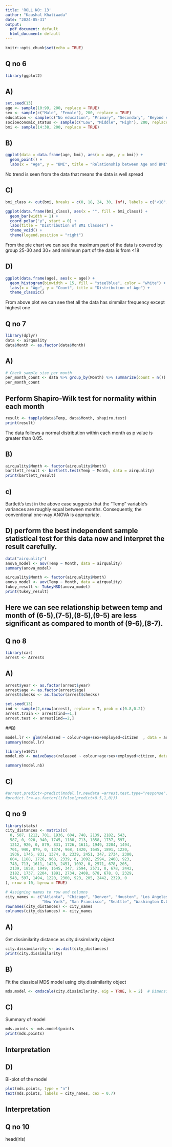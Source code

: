 ```yaml
---
title: 'ROLL NO: 13'
author: "Kaushal Khatiwada"
date: "2024-05-31"
output:
  pdf_document: default
  html_document: default
---
```


```r
knitr::opts_chunk$set(echo = TRUE)
```



## Q no 6
```r
library(ggplot2)
```


## A)
```r
set.seed(13)
age <- sample(10:99, 200, replace = TRUE)
sex <- sample(c("Male", "Female"), 200, replace = TRUE)
education <- sample(c("No education", "Primary", "Secondary", "Beyond secondary"), 200, replace = TRUE)
socioeconomic_status <- sample(c("Low", "Middle", "High"), 200, replace = TRUE)
bmi <- sample(14:38, 200, replace = TRUE)
```

## B)
```r
ggplot(data = data.frame(age, bmi), aes(x = age, y = bmi)) +
  geom_point() +
  labs(x = "Age", y = "BMI", title = "Relationship between Age and BMI")
```
No trend is seen from the data that means the data is well spread

## C)
```r
bmi_class <- cut(bmi, breaks = c(0, 18, 24, 30, Inf), labels = c("<18", "18-24", "25-30", "30+"))

ggplot(data.frame(bmi_class), aes(x = "", fill = bmi_class)) +
  geom_bar(width = 1) +
  coord_polar("y", start = 0) +
  labs(title = "Distribution of BMI Classes") +
  theme_void() +
  theme(legend.position = "right")
```
From the pie chart we can see the maximum part of the data is covered by group 25-30 and 30+ and minimum part of the data is from <18 

## D)
```r
ggplot(data.frame(age), aes(x = age)) +
  geom_histogram(binwidth = 15, fill = "steelblue", color = "white") +
  labs(x = "Age", y = "Count", title = "Distribution of Age") +
  theme_classic()
```
From above plot we can see thet all the data has simmilar frequency except highest one


## Q no 7
```r
library(dplyr)
data <- airquality
data$Month <- as.factor(data$Month)
```

## A)
```r
# Check sample size per month
per_month_count <- data %>% group_by(Month) %>% summarize(count = n())
per_month_count

```
## Perform Shapiro-Wilk test for normality within each month
```r
result <- tapply(data$Temp, data$Month, shapiro.test)
print(result)
```
The data follows a normal distribution within each month as p value is greater than 0.05.

## B)
```r
airquality$Month <- factor(airquality$Month)
bartlett_result <- bartlett.test(Temp ~ Month, data = airquality)
print(bartlett_result)
```

## c) 

Bartlett’s test in the above case suggests that the “Temp” variable’s variances are roughly equal between months. Consequently, the conventional one-way ANOVA is appropriate.

## D) perform the best independent sample statistical test for this data now and interpret the result carefully.
```r
data("airquality")
anova_model <- aov(Temp ~ Month, data = airquality)
summary(anova_model)
```
```r
airquality$Month <- factor(airquality$Month)
anova_model <- aov(Temp ~ Month, data = airquality)
tukey_result <- TukeyHSD(anova_model)
print(tukey_result)
```

## Here we can see relationship between temp and month of (6-5),(7-5),(8-5),(9-5) are less significant as compared to month of (9-6),(8-7).


## Q no 8
```r
library(car)
arrest <- Arrests
```

## A)
```r
arrest$year <- as.factor(arrest$year)
arrest$age <- as.factor(arrest$age)
arrest$checks <- as.factor(arrest$checks)
```

```r
set.seed(13)
ind <- sample(2,nrow(arrest), replace = T, prob = c(0.8,0.2))
arrest.train <- arrest[ind==1,]
arrest.test <- arrest[ind==2,]
```

##B)
```r
model.lr <- glm(released ~ colour+age+sex+employed+citizen  , data = arrest.train, family = binomial)
summary(model.lr)
```

```r
library(e1071)
model.nb <- naiveBayes(released ~ colour+age+sex+employed+citizen, data = arrest.train)

summary(model.nb)
```

## C)
```r
#arrest.predict<-predict(model.lr,newdata =arrest.test,type="response")
#predict.lr<-as.factor((ifelse(predict>0.5,1,0)))

```


## Q no 9
```r

library(stats)
city_distances <- matrix(c(
  0, 587, 1212, 701, 1936, 604, 748, 2139, 2182, 543,
  587, 0, 920, 940, 1745, 1188, 713, 1858, 1737, 597,
  1212, 920, 0, 879, 831, 1726, 1611, 1949, 2204, 1494,
  701, 940, 879, 0, 1374, 968, 1420, 1645, 1891, 1220,
  1936, 1745, 831, 1374, 0, 2339, 2451, 347, 2734, 2300,
  604, 1188, 1726, 968, 2339, 0, 1092, 2594, 2408, 923,
  748, 713, 1611, 1420, 2451, 1092, 0, 2571, 678, 205,
  2139, 1858, 1949, 1645, 347, 2594, 2571, 0, 678, 2442,
  2182, 1737, 2204, 1891, 2734, 2408, 678, 678, 0, 2329,
  543, 597, 1494, 1220, 2300, 923, 205, 2442, 2329, 0
), nrow = 10, byrow = TRUE)

# Assigning names to row and columns
city_names <- c("Atlanta", "Chicago", "Denver", "Houston", "Los Angeles", "Miami",
                "New York", "San Francisco", "Seattle", "Washington D.C.")
rownames(city_distances) <- city_names
colnames(city_distances) <- city_names
```

## A)
Get dissimilarity distance as city.dissimilarity object
```r
city.dissimilarity <- as.dist(city_distances)
print(city.dissimilarity)
```

## B)
Fit the classical MDS model using city.dissimilarity object
```r
mds.model <- cmdscale(city.dissimilarity, eig = TRUE, k = 2)  # Dimension 2
```

## C)
Summary of model
```r
mds.points <- mds.model$points
print(mds.points)
```
## Interpretation


## D)
Bi-plot of the model
```r
plot(mds.points, type = "n")
text(mds.points, labels = city_names, cex = 0.7)
```

## Interpretation
   


## Q no 10

head(iris)



